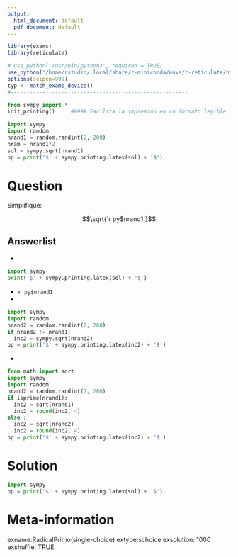 ```yaml
---
output:
  html_document: default
  pdf_document: default
---
```

```r
library(exams)
library(reticulate)

# use_python('/usr/bin/python3', required = TRUE)
use_python('/home/rstudio/.local/share/r-miniconda/envs/r-reticulate/bin/python', required = TRUE)
options(scipen=999)
typ <- match_exams_device()
#--------------------------------------------------------
```

```python
from sympy import *   
init_printing()     ##### Facilita la impresión en un formato legible
```

```python
import sympy
import random
nrand1 = random.randint(2, 200)
nram = nrand1*2
sol = sympy.sqrt(nrand1)
pp = print('$' + sympy.printing.latex(sol) + '$')
```



Question
========

Simplifique: 

$$\sqrt{`r py$nrand1`}$$


Answerlist
----------

*   
```python
import sympy
print('$' + sympy.printing.latex(sol) + '$')
```

*  `r py$nrand1` 
*  
```python
import sympy
import random
nrand2 = random.randint(2, 200)
if nrand2 != nrand1:
  inc2 = sympy.sqrt(nrand2)
pp = print('$' + sympy.printing.latex(inc2) + '$')
```

*  
```python
from math import sqrt
import sympy
import random
nrand2 = random.randint(2, 200)
if isprime(nrand1):
  inc2 = sqrt(nrand1)
  inc2 = round(inc2, 4)
else :
  inc2 = sqrt(nrand2)
  inc2 = round(inc2, 4)
pp = print('$' + sympy.printing.latex(inc2) + '$')
```


Solution
========


```python
import sympy
pp = print('$' + sympy.printing.latex(sol) + '$')
``` 

Meta-information
================
exname:RadicalPrimo(single-choice)
extype:schoice
exsolution: 1000
exshuffle: TRUE